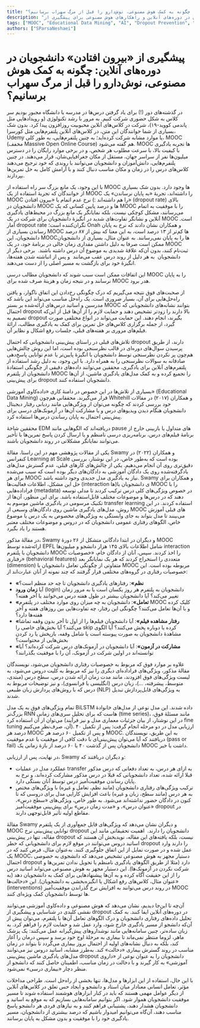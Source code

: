 ```yaml
---
title: "پیشگیری از «بیرون افتادن» دانشجویان در دوره‌های آنلاین: چگونه به کمک هوش مصنوعی، نوش‌دارو را قبل از مرگ سهراب برسانیم؟"
description: "بررسی چالش‌های پیش روی دانشجویان در دوره‌های آنلاین و راهکارهای هوش مصنوعی برای پیشگیری از dropout."
tags: ["MOOC", "Educational Data Mining", "AI", "Dropout Prevention", "دورههای آنلاین", "dropout", "تحصیلات", "هوش مصنوعی"]
authors: ["SParsaNeshaei"]
---
```


# پیشگیری از «بیرون افتادن» دانشجویان در دوره‌های آنلاین: چگونه به کمک هوش مصنوعی، نوش‌دارو را قبل از مرگ سهراب برسانیم؟

در گذشته‌های دور (!) برای یاد گرفتن درس‌ها در مدرسه یا دانشگاه مجبور بودیم سر کلاس به شکل حضوری شرکت کنیم. به مرور با رشد تکنولوژی (و رویدادهایی مثل پاندمی کووید-۱۹)، شرکت در کلاس‌های آنلاین محبوبیت روزافزون پیدا کرد. بدون شک بسیاری از شما خوانندگان این متن، در کلاس‌های آنلاین پلتفرم‌هایی مثل کورسرا، Udemy یا موارد مشابه شرکت کرده‌اید؛ به چنین پلتفرم‌هایی، به طور کلی، MOOC (مخفف Massive Open Online Course) هم گفته می‌شود. MOOC ها تجربه یادگیری با کیفیت بالا، با سرعت مطلوب هر شخص، و در برخی موارد رایگان را در دسترس میلیون‌ها نفر از سراسر جهان، مستقل از مکان جغرافیایی‌شان، قرار می‌دهند. در چنین پلتفرم‌هایی، دانش‌آموزان و دانشجویان می‌توانند با روندی که خود ترجیح می‌دهند کلاس‌های درس را در زمان و مکان مناسب دنبال کنند و با آرامش کامل به حل تمرین‌ها بپردازند.

با این وجود، یک مانع بزرگ سر راه استفاده از MOOC ها وجود دارد. بدون شک بسیاری از خوانندگان که تجربۀ استفاده از یک MOOC را داشته‌اند، تجربۀ «به پایان نرساندن» یک MOOC را هم داشته‌اند :) نرخ عدم اتمام یا «بیرون افتادن» (dropout rate) بالای دانشجویان در MOOC ها و درصد پایین کسانی که یک MOOC را با موفقیت به اتمام می‌رسانند، مشکل کوچکی نیست، بلکه نمایانگر یک مانع بزرگ در محیط‌های یادگیری آنلاین و نشانگر تفاوت‌های شدید در انگیزۀ دانشجویان برای شرکت در یک MOOC است. آمار dropout rate نگران‌کننده است؛ Onah و همکاران نشان دادند که نرخ به پایان رساندن بسیاری از MOOC ها کم‌تر از ۱۳ درصد است، به این معنا که بیش از ۸۷ درصد دانشجویان، این MOOCها را به پایان نمی‌رسانند. به عنوان مثال، بسیاری از دانشجویان ممکن است صرفا به دلیل داشتن مقداری زمان خالی در برنامۀ خود، در یک MOOC ثبت‌نام کنند، بدون آن‌که علاقۀ شدیدی به موضوع آن درس داشته باشند.  برخی دیگر از دانشجویان  به هر دلیل از روند درس عقب می‌مانند  و پس از انباشته شدن هفته‌ها، انگیزۀ خود برای بازگشت به مسیر اصلی را از دست می‌دهند.

این اتفاقات ممکن است سبب شوند که دانشجویان مطالب درسی MOOC را به پایان نرسانند و در نتیجه زمان و هزینۀ صرف شده برای MOOC هدر برود.

از صحبت‌های فوق نتیجه می‌گیریم که درک چگونگی رخ‌دادن این اتفاق ناگوار، و یافتن راه‌حل‌هایی برای آن، بسیار ضروری است. یک راه‌حل مناسب می‌تواند این باشد که مدرسین و اساتید درس‌های ارائه‌شده بر بستر MOOC بتوانند نشانه‌های دانشجویانی که احتمال dropout بالا دارند را زودتر تشخیص دهند و حمایت لازم را از آن‌ها قبل از این‌که تصمیم به dropout بگیرند، انجام دهند. این حمایت می‌تواند در انواع مختلفی صورت گیرد، از جمله برگزاری کلاس‌های حل تمرین برای کمک به یادگیری مطالب، ارائۀ فیلم‌های مروری بر هفته‌های قبلی، جلسات رفع اشکال و نظایر آن.

تلاش‌های قبلی در راستای پیش‌بینی دانشجویانی که احتمال dropout دارند، از طریق پرسیدن سوال‌های دوره‌ای در قالب نظرسنجی بوده است، اما این روش چالش‌هایی هم‌چون پر نکردن نظرسنجی توسط دانشجویان با انگیزۀ پایین‌تر یا عدم توانایی پاسخ‌دهی صادقانه به سوالات نظرسنجی را به همراه دارد. با این وجود، به دلیل رشد استفاده از پلتفرم‌های آنلاین برای یادگیری، محققین می‌توانند داده‌های دقیقی از چگونگی استفادۀ دانشجویان از پلتفرم MOOC را تجمیع کرده و به کمک مدل‌های یادگیری ماشین، از آن‌ها برای پیش‌بینی dropout دانشجویان استفاده کنند.

بسیاری از تلاش‌ها در این خصوص در دامنۀ کاری «داده‌کاوی آموزشی» (Educational Data Mining) قرار می‌گیرند. محققانی هم‌چون Whitehill و همکاران (۲۰۱۷) در مقالات خود بررسی کردند که چگونه می‌توان از ویژگی‌هایی مانند ردیابی رفتار دیجیتال دانشجویان هنگام دیدن ویدیوهای درس و یا مشارکت آن‌ها در آزمونک‌های درسی برای پیش‌بینی احتمال به پایان رساندن درس‌ها استفاده کرد.

محققین شاخۀ EDM دریافته‌اند که الگوهایی مانند pause های متداول یا بازبینی خارج از برنامۀ فیلم‌های درس، برنامه‌ریزی درسی نامنظم و یا ارسال کردن پاسخ تمرین‌ها با تأخیر می‌توانند نمایانگر مشکلاتی در روند دانشجویان باشند.

یکی از مقالات پژوهشی مهم در این راستا، مقالۀ Swamy و همکاران (۲۰۲۲) در کنفرانس Learning at Scale بوده است که به‌طور خاص، در این نوشتار، بررسی دقیق‌تری روی آن انجام می‌دهیم. یکی از چالش‌های کارهای قبلی، عدم گسترش مدل‌های یاد‌گرفته‌شده روی یک دادگان آموزشی به دادگان‌های دیگر بوده است که سبب می‌شده برای هر MOOC نیاز به یادگیری مدل جدیدی وجود داشته باشد. Swamy و همکاران برای حل این مشکل، اطلاعات فعالیت‌ها (interaction ها)ی دانشجویان با MOOC را با فراداده‌هایی (metadata) در خصوص ویژگی‌های کلی درس ترکیب کردند تا مدلی توسعه دهند که در درس‌ها و موضوعات مختلف قابل‌استفاده باشد. برای این منظور، آن‌ها از تکنیک مرسومی در یادگیری ماشین موسوم به transfer learning استفاده کردند. در این روش، مدل‌های یادگیری ماشین روی دادگان‌های وسیعی از MOOC های قبلی آموزش می‌بینند تا مدل بتواند به جای وابستگی به ویژگی‌های مخصوص به یک درس یا موضوع خاص، الگوهای رفتاری عمومی دانشجویان که در دروس و موضوعات مختلف معتبر هستند را یاد بگیرد.

در مقالۀ مذکور، Swamy و دیگران در ابتدا دادگانی متشکل از ۲۶ دورۀ MOOC ارائه‌شده توسط EPFL شامل اطلاعات بالای ۱۴۵ هزار دانشجو و میلیون‌ها interaction دانشجویان با پلتفرم MOOC را اخذ کردند. سپس، آنان از دادگان خام، «خصوصیات رفتاری» (behavioral features) متعددی را استخراج کردند که هر یک نمایانگر بعد (dimension) متفاوتی از چگونگی تعامل دانشجویان با MOOC مربوطه بوده است. این خصوصیات رفتاری در گروه‌های مختلفی قرار گرفتند که چند نمونه از آنان عبارت‌اند از:

- **«نظم»**: رفتارهای یادگیری دانشجویان تا چه حد منظم است؟ 
- آیا **زمان ورود** (login) دانشجویان به پلتفرم هر روز یکسان است یا به مرور زمان تغییر می‌کند؟ آیا دانشجویان بیشتر در طول هفته درس می‌خوانند یا آخر هفته؟
- **«تعامل»**: دانشجویان به چه میزان روی موارد مختلف در پلتفرم MOOC کلیک کرده و با آن‌ها تعامل می‌کنند؟ چگونگی این رفتار، چه تفاوت‌هایی بین روزهای هفته و آخر هفته‌ها دارد؟
- **«رفتار مشاهده فیلم»**: آیا دانشجویان فیلم‌ها را از اول تا آخر بدون وقفه تماشا می‌کنند؟ آیا بخش‌های خاصی را skip کرده یا دوباره پخش می‌کنند؟ آیا الگوی مشاهدۀ دانشجویان به صورت پیوسته است یا شامل وقفه، بازپخش یا رد کردن بخش‌هایی از محتواست؟
- **«مشارکت در آزمون»**: آیا دانشجویان در آزمونک‌های درس شرکت کرده‌اند؟ آیا توانسته‌اند در اولین شرکت در آزمونک، آن را با موفقیت بگذرانند؟

علاوه بر موارد فوق که مربوط به خصوصیات رفتاری دانشجویان می‌شود، نویسندگان مقالۀ مذکور، ویژگی‌های فراداده‌ای دیگری را نیز که مربوط به کلیت دروس می‌شود، به لیست ویژگی‌های فوق افزودند، مانند مدت زمان ارائه شدن درس، سطح درس (مبتدی، متوسط، پیشرفته، ...)، زبان درس (انگلیسی یا فرانسوی)، و نیز توضیحات مربوط به درس که با روش‌های پردازش زبان طبیعی (NLP) به ویژگی‌های قابل‌پردازش تبدیل شدند.

تمام ویژگی‌های فوق به یک مدل BiLSTM داده شدند. این مدل نوعی از مدل‌های خانوادۀ بزرگ‌تر RNN هاست که برای تحلیل سری‌های زمانی (time series)، مانند مسئلۀ فوق، می‌توان از آن استفاده کرد (در این نوشتار، از بیان جزئیات معماری مدل و نیز فرآیند fine tuning آن، صرف‌نظر می‌کنیم). ارزیابی مدل در دو مرحله انجام گرفت: پس از تکمیل ۴۰ درصد هر MOOC و پس از تکمیل ۶۰ درصد هر MOOC. به این طریق، نویسندگان دریافتند که آیا می‌توان پیش‌بینی‌ای با دقت کافی از موفقیت یا عدم موفقیت (pass or fail) دانشجویان پس از گذشت ۴۰ یا ۶۰ درصد از بازۀ زمانی یک MOOC داشت یا خیر.

در نهایت، پس از ارزیابی، Swamy و دیگران دریافتند که:

- عملکرد مدل در عملیات transfer به ازای هر درس، به تعداد دفعاتی که درس مذکور قبلا ارائه شده، تعداد دانشجویانی که قبلا در درس مذکور مشارکت کرده‌اند، و نرخ به پایان رساندن موفقیت‌آمیز درس توسط آنان بستگی دارد.
- ترکیب ویژگی‌های رفتاری دانشجویان (مانند نظم، تعامل و غیره) با ویژگی‌های مختص به هر درس (مانند سطح، زبان و غیره) باعث افزایش کارایی مدل برای دروسی که تا کنون در دادگان حضور نداشته‌اند می‌شود. به طور خاص، ویژگی‌های «سطح درس»، «عنوان درس»، و «مدت زمان درس» برای پیش‌بینی موفقیت‌آمیز dropout در مقاطع اولیه تأثیر قابل‌توجهی دارند.

مقالۀ Swamy و دیگران نشان می‌دهد که ویژگی‌های قابل جمع‌آوری از یک پلتفرم MOOC توانایی پیش‌بینی نرخ dropout دانشجویان را دارند.  اهمیت تحقیقاتی مانند این مقاله، تنها در پیش‌بینی dropout نیست، بلکه یافته‌های این مقاله، نویدبخش آن هستند که اساتید دروس می‌توانند در موقع لازم برای دانشجویانی که خطر dropout را دارند وارد عمل شده و در صورت تمایل از این اتفاق جلوگیری کنند. به‌عنوان مثال، فرض کنید که در یک MOOC، دستیار مجهز به هوش مصنوعی تشخیص می‌دهد که دانشجوی به خصوصی احتمال dropout دارد (مثلا از طریق الگوهای یادگیری نامنظم یا تحویل ندادن تمرین‌ها و شرکت نکردن در آزمونک‌ها). این دستیار مجهز به هوش مصنوعی می‌تواند اساتید درس را از این حقیقت آگاه کرده و به آن‌ها پیشنهادهایی برای کمک به دانشجویان دهد (به عنوان مثال، کلاس‌های رفع اشکال یا انگیزه‌بخشی به دانشجویان). این «دخالت‌ها» (interventions) در روند درس می‌توانند به افزایش نرخ گذراندن موفقیت‌آمیز MOOC ها توسط دانشجویان کمک ویژه‌ای کنند.

آن‌چه تا این‌جا دیدیم، نشان می‌دهد که هوش مصنوعی و داده‌کاوی آموزشی می‌توانند نقشی کلیدی در شناسایی و پیشگیری از dropout در دوره‌های آنلاین ایفا کنند. به کمک تحلیل داده‌های رفتاری دانشجویان و درک الگوهای تعامل آن‌ها با پلتفرم، می‌توان پیش از آن‌که دانشجو از مسیر یادگیری خارج شود، وارد عمل شد و حمایت لازم را فراهم کرد. به زبان ساده‌تر، چنین سامانه‌هایی مانند نوشداروهای پیش‌گیرانه عمل می‌کنند: یک پزشک ماهر، لزوما منتظر نمی‌ماند تا بیماری به مرحلۀ اوج خود برسد و سپس درمان را آغاز کند، بلکه به دنبال نشانه‌های اولیه از احتمال بروز بیماری می‌گردد تا بتواند در زمان مناسب در روند گسترش بیماری «دخالت» کند. به‌طرز مشابه، اساتید دروس نیز می‌توانند مدل‌های یادگیری ماشین پیش‌بینی dropout دانشجویان را به عنوان نوعی از «داروی آموزشی» به کار گیرند و با دخالت در زمان مناسب، اطمینان حاصل کنند که دانشجو از منظر دچار «بیماری درسی» نمی‌شود.

با این حال، استفاده از این ابزارها و مدل‌ها،
تنها بخشی از راه‌حل است. طراحی مداخلات مؤثر، تعامل انسانی معنادار میان استاد و دانشجو و ایجاد حس تعلق در کلاس‌های آنلاین از دیگر عوامل مهمی هستند که باید در کنار ابزارهای هوشمند استفاده شوند تا مسیر موفقیت دانشجویان هموار شود. اگر بتوانیم سامانه‌هایی بسازیم که به موقع به اساتید و دانشجویان هشدار دهند، پشتیبانی فراهم کنند و به نیازهای فردی هر دانشجو پاسخ مناسب دهند، آن‌گاه می‌توانیم امیدوار باشیم که درصد بیشتری از دانشجویان، مسیر یادگیری خود را با موفقیت و بدون مشکل به پایان برسانند.
